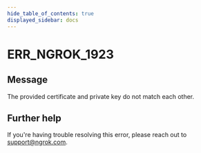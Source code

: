 ```yaml
---
hide_table_of_contents: true
displayed_sidebar: docs
---
```



# ERR_NGROK_1923

## Message

The provided certificate and private key do not match each other.

<ErrorDetails error="err_ngrok_1923" />

## Further help

If you're having trouble resolving this error, please reach out to [support@ngrok.com](mailto:support@ngrok.com?subject=Help%20with%20ERR_NGROK_1923).
